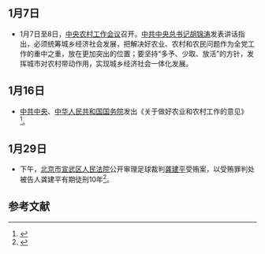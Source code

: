 <noinclude>
{{MonthInNewsChina|2003|1}}

== 1月7日 ==
*1月7日至8日，[[中央农村工作会议|中央农村工作会议]]召开。[[中共中央总书记|中共中央总书记]][[胡锦涛|胡锦涛]]发表讲话指出，必须统筹城乡经济社会发展，把解决好农业、农村和农民问题作为全党工作的重中之重，放在更加突出的位置；要坚持“多予、少取、放活”的方针，发挥城市对农村带动作用，实现城乡经济社会一体化发展。

== 1月16日 ==
*[[中共中央|中共中央]]、[[中华人民共和国国务院|中华人民共和国国务院]]发出《关于做好农业和农村工作的意见》<ref>{{Cite book|title=十六大以来重要文献选编 上|last=中共中央文献研究室编|publisher=广州：暨南大学出版社|year=2011|isbn=978-7-5073-3267-4|pages=128-130}}</ref>。

== 1月29日 ==
*下午，[[宣武区人民法院|北京市宣武区人民法院]]公开审理足球裁判[[龚建平|龚建平]]受贿案，以受贿罪判处被告人龚建平有期徒刑10年<ref name=f1d>{{Cite book|title=中华人民共和国历史图志 下|last=中共中央党史研究室，中国国家博物馆编著|publisher=上海：[[上海人民出版社|上海人民出版社]]|year=2009|isbn=978-7-208-08845-0|pages=639}}</ref>。

== 参考文献 ==
{{Reflist|2}}

{{Portal:中國大陸新聞動態/Footer}}
</noinclude>